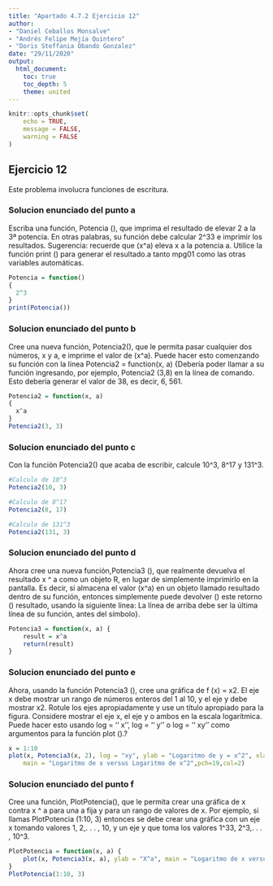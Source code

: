 ```yaml
---
title: "Apartado 4.7.2 Ejercicio 12"
author: 
- "Daniel Ceballos Monsalve"
- "Andrés Felipe Mejía Quintero"
- "Doris Steffania Obando Gonzalez"
date: "29/11/2020"
output:
  html_document:
    toc: true
    toc_depth: 5
    theme: united
---
```



```r
knitr::opts_chunk$set(
	echo = TRUE,
	message = FALSE,
	warning = FALSE
)
```


## Ejercicio 12

Este problema involucra funciones de escritura.

### Solucion enunciado del punto a

Escriba una función, Potencia (), que imprima el resultado de elevar 2 a la 3ª potencia. En otras palabras, su función debe calcular 2^33 e imprimir los resultados. Sugerencia: recuerde que (x^a) eleva x a la potencia a. Utilice la función print () para generar el resultado.a tanto mpg01 como las otras variables automáticas.
 
```r
Potencia = function() 
{
  2^3
}
print(Potencia())

```

### Solucion enunciado del punto b

Cree una nueva función, Potencia2(), que le permita pasar cualquier dos números, x y a, e imprime el valor de (x^a). Puede hacer esto comenzando su función con la línea Potencia2 = function(x, a) {Debería poder llamar a su función ingresando, por ejemplo, Potencia2 (3,8) en la línea de comando. Esto debería generar el valor de 38, es decir, 6, 561. 

```r
Potencia2 = function(x, a)
{
  x^a
}
Potencia2(3, 3)

```
### Solucion enunciado del punto c

Con la función Potencia2() que acaba de escribir, calcule 10^3, 8^17 y 131^3.

```r
#Calculo de 10^3
Potencia2(10, 3)

#Calculo de 8^17
Potencia2(8, 17)

#Calculo de 131^3
Potencia2(131, 3)

```
### Solucion enunciado del punto d

Ahora cree una nueva función,Potencia3 (), que realmente devuelva el resultado x ^ a como un objeto R, en lugar de simplemente imprimirlo en la pantalla. Es decir, si almacena el valor (x^a) en un objeto llamado resultado dentro de su función, entonces simplemente puede devolver () este retorno () resultado, usando la siguiente línea: La línea de arriba debe ser la última línea de su función, antes del símbolo}.

```r
Potencia3 = function(x, a) {
    result = x^a
    return(result)
}

```


### Solucion enunciado del punto e

Ahora, usando la función Potencia3 (), cree una gráfica de f (x) = x2. El eje x debe mostrar un rango de números enteros del 1 al 10, y el eje y debe mostrar x2. Rotule los ejes apropiadamente y use un título apropiado para la figura. Considere mostrar el eje x, el eje y o ambos en la escala logarítmica. Puede hacer esto usando log = ‘‘ x ’’, log = ‘‘ y ’’ o log = ‘‘ xy ’’ como argumentos para la función plot ().?

```r
x = 1:10
plot(x, Potencia3(x, 2), log = "xy", ylab = "Logaritmo de y = x^2", xlab = "Logaritmo de x", 
    main = "Logaritmo de x versus Logaritmo de x^2",pch=19,col=2)

```

### Solucion enunciado del punto f

Cree una función, PlotPotencia(), que le permita crear una gráfica de x contra x ^ a para una a fija y para un rango de valores de x. Por ejemplo, si llamas PlotPotencia (1:10, 3) entonces se debe crear una gráfica con un eje x tomando valores 1, 2,. . . , 10, y un eje y que toma los valores 1^33, 2^3,. . . , 10^3.

```r
PlotPotencia = function(x, a) {
    plot(x, Potencia3(x, a), ylab = "X^a", main = "Logaritmo de x versus Logaritmo de x^a",pch=19,col=2)
}
PlotPotencia(1:10, 3)
```

